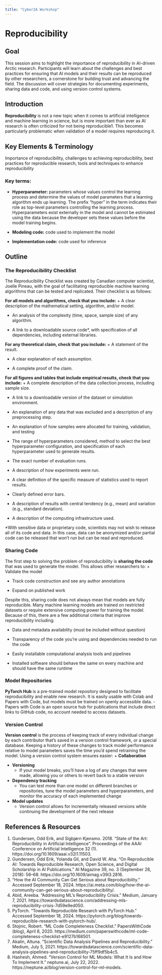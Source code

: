```yaml
---
title: "Cyber2A Workshop"
---
```


# Reproducibility

## Goal
This session aims to highlight the importance of reproducibility in AI-driven Arctic research. Participants will learn about the challenges and best practices for ensuring that AI models and their results can be reproduced by other researchers, a cornerstone for building trust and advancing the field. The discussion will cover strategies for documenting experiments, sharing data and code, and using version control systems.

## Introduction
**Reproducibility** is not a new topic when it comes to artificial intelligence and machine learning in science, but is more important than ever as AI research is often criticized for not being reproducible1. This becomes particularly problematic when validation of a model requires reproducing it.

## Key Elements & Terminology
Importance of reproducibility, challenges to achieving reproducibility, best practices for reproducible research, tools and techniques to enhance reproducibility

### Key terms:
+ **Hyperparameter:** parameters whose values control the learning process and determine the values of model parameters that a learning algorithm ends up learning. The prefix “hyper” in the term indicates their role as top-level parameters controlling the learning process. Hyperparameters exist externally in the model and cannot be estimated using the data because the developer sets these values before the model training begins.

+ **Modeling code:** code used to implement the model

+ **Implementation code:** code used for inference

## Outline 
### The Reproducibility Checklist
The Reproducibility Checklist was created by Canadian computer scientist, Joelle Pineau, with the goal of facilitating reproducible machine learning algorithms that can be tested and replicated. Their checklist is as follows:

**For all models and algorithms, check that you include:**
+ A clear description of the mathematical setting, algorithm, and/or model.

+ An analysis of the complexity (time, space, sample size) of any algorithm.

+ A link to a downloadable source code*, with specification of all dependencies, including external libraries.

**For any theoretical claim, check that you include:**
+ A statement of the result.

+ A clear explanation of each assumption.

+ A complete proof of the claim.

**For all figures and tables that include empirical results, check that you include:**
+ A complete description of the data collection process, including sample size.

+ A link to a downloadable version of the dataset or simulation environment.

+ An explanation of any data that was excluded and a description of any preprocessing step.

+ An explanation of how samples were allocated for training, validation, and testing

+ The range of hyperparameters considered, method to select the best hyperparameter configuration, and specification of each hyperparameter used to generate results.

+ The exact number of evaluation runs.

+ A description of how experiments were run.

+ A clear definition of the specific measure of statistics used to report results.

+ Clearly defined error bars.

+ A description of results with central tendency (e.g., mean) and variation (e.g., standard deviation).

+ A description of the computing infrastructure used.

*With sensitive data or proprietary code, scientists may not wish to release all of its code and data. In this case, data can be anonymized and/or partial code can be released that won’t run but can be read and reproduced. 

### Sharing Code
The first step to solving the problem of reproducibility is **sharing the code** that was used to generate the model. This allows other researchers to:
+ Validate the model

+ Track code construction and see any author annotations

+ Expand on published work

Despite this, sharing code does not always mean that models are fully reproducible. Many machine learning models are trained on restricted datasets or require extensive computing power for training the model. Because of this, there are a few additional criteria that improve reproducibility including:

+ Data and metadata availability (must be included without question)

+ Transparency of the code you’re using and dependencies needed to run the code

+ Easily installable computational analysis tools and pipelines

+ Installed software should behave the same on every machine and should have the same runtime

### Model Repositories
**PyTorch Hub** is a pre-trained model repository designed to facilitate reproducibility and enable new research. It is easily usable with Colab and Papers with Code, but models must be trained on openly accessible data.
	- Papers with Code is an open source hub for publications that include direct links to GitHub code, no account needed to access datasets.

### Version Control
**Version control** is the process of keeping track of every individual change by each contributor that’s saved in a version control framework, or a special database. Keeping a history of these changes to track model performance relative to model parameters saves the time you’d spend retraining the model.
Using a version control system ensures easier:
+ **Collaboration**

+ **Versioning**
	- If your model breaks, you’ll have a log of any changes that were made, allowing you or others to revert back to a stable version

+ **Dependency tracking**
	- You can test more than one model on different branches or repositories, tune the model parameters and hyperparameters, and monitor the accuracy of each implemented change

+ **Model updates**
	- Version control allows for incrementally released versions while continuing the development of the next release

## References & Resources
1. Gundersen, Odd Erik, and Sigbjørn Kjensmo. 2018. “State of the Art: Reproducibility in Artificial Intelligence”. Proceedings of the AAAI Conference on Artificial Intelligence 32 (1). https://doi.org/10.1609/aaai.v32i1.11503.
2. Gundersen, Odd Erik, Yolanda Gil, and David W. Aha. “On Reproducible AI: Towards Reproducible Research, Open Science, and Digital Scholarship in AI Publications.” AI Magazine 39, no. 3 (September 28, 2018): 56–68. https://doi.org/10.1609/aimag.v39i3.2816.
3. “How the AI Community Can Get Serious about Reproducibility.” Accessed September 18, 2024. https://ai.meta.com/blog/how-the-ai-community-can-get-serious-about-reproducibility/.
4. Abid, Areeba. “Addressing ML’s Reproducibility Crisis.” Medium, January 7, 2021. https://towardsdatascience.com/addressing-mls-reproducibility-crisis-7d59e9ed050.
5. PyTorch. “Towards Reproducible Research with PyTorch Hub.” Accessed September 18, 2024. https://pytorch.org/blog/towards-reproducible-research-with-pytorch-hub/.
6. Stojnic, Robert. “ML Code Completeness Checklist.” PapersWithCode (blog), April 8, 2020. https://medium.com/paperswithcode/ml-code-completeness-checklist-e9127b168501.
7. Akalin, Altuna. “Scientific Data Analysis Pipelines and Reproducibility.” Medium, July 5, 2021. https://towardsdatascience.com/scientific-data-analysis-pipelines-and-reproducibility-75ff9df5b4c5.
8. Hashesh, Ahmed. “Version Control for ML Models: What It Is and How To Implement It.” neptune.ai, July 22, 2022. https://neptune.ai/blog/version-control-for-ml-models.
